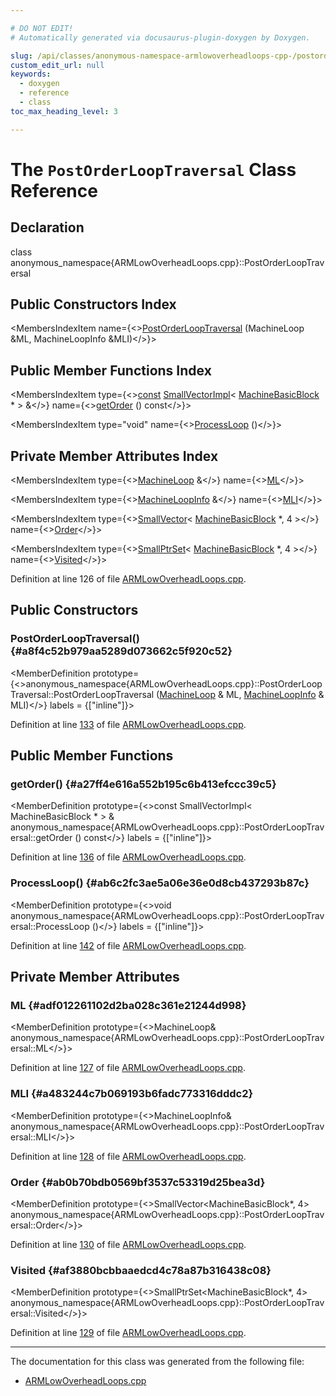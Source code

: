 ```yaml
---

# DO NOT EDIT!
# Automatically generated via docusaurus-plugin-doxygen by Doxygen.

slug: /api/classes/anonymous-namespace-armlowoverheadloops-cpp-/postorderlooptraversal
custom_edit_url: null
keywords:
  - doxygen
  - reference
  - class
toc_max_heading_level: 3

---
```





# The `PostOrderLoopTraversal` Class Reference

<DoxygenPage pluginConfig={pluginConfig}>



## Declaration

<CodeBlock>class anonymous_namespace{ARMLowOverheadLoops.cpp}::PostOrderLoopTraversal</CodeBlock>

## Public Constructors Index

<MembersIndex>

<MembersIndexItem
  name={<><a href="#a8f4c52b979aa5289d073662c5f920c52">PostOrderLoopTraversal</a> (MachineLoop &amp;ML, MachineLoopInfo &amp;MLI)</>}>
</MembersIndexItem>

</MembersIndex>

## Public Member Functions Index

<MembersIndex>

<MembersIndexItem
  type={<><a href="/docs/api/files/lib/lib/target/lib/target/aarch64/aarch64promoteconstant-cpp/#a90f8350fecae261c25be85d38b451bff">const</a> <a href="/docs/api/classes/llvm/smallvectorimpl">SmallVectorImpl</a>&lt; <a href="/docs/api/classes/llvm/machinebasicblock">MachineBasicBlock</a> &#42; &gt; &amp;</>}
  name={<><a href="#a27ff4e616a552b195c6b413efccc39c5">getOrder</a> () const</>}>
</MembersIndexItem>

<MembersIndexItem
  type="void"
  name={<><a href="#ab6c2fc3ae5a06e36e0d8cb437293b87c">ProcessLoop</a> ()</>}>
</MembersIndexItem>

</MembersIndex>

## Private Member Attributes Index

<MembersIndex>

<MembersIndexItem
  type={<><a href="/docs/api/classes/llvm/machineloop">MachineLoop</a> &amp;</>}
  name={<><a href="#adf012261102d2ba028c361e21244d998">ML</a></>}>
</MembersIndexItem>

<MembersIndexItem
  type={<><a href="/docs/api/classes/llvm/machineloopinfo">MachineLoopInfo</a> &amp;</>}
  name={<><a href="#a483244c7b069193b6fadc773316dddc2">MLI</a></>}>
</MembersIndexItem>

<MembersIndexItem
  type={<><a href="/docs/api/classes/llvm/smallvector">SmallVector</a>&lt; <a href="/docs/api/classes/llvm/machinebasicblock">MachineBasicBlock</a> &#42;, 4 &gt;</>}
  name={<><a href="#ab0b70bdb0569bf3537c53319d25bea3d">Order</a></>}>
</MembersIndexItem>

<MembersIndexItem
  type={<><a href="/docs/api/classes/llvm/smallptrset">SmallPtrSet</a>&lt; <a href="/docs/api/classes/llvm/machinebasicblock">MachineBasicBlock</a> &#42;, 4 &gt;</>}
  name={<><a href="#af3880bcbbaaedcd4c78a87b316438c08">Visited</a></>}>
</MembersIndexItem>

</MembersIndex>


Definition at line 126 of file <a href="/docs/api/files/lib/lib/target/lib/target/arm/armlowoverheadloops-cpp">ARMLowOverheadLoops.cpp</a>.

<SectionDefinition>

## Public Constructors

### PostOrderLoopTraversal() {#a8f4c52b979aa5289d073662c5f920c52}

<MemberDefinition
  prototype={<>anonymous&#95;namespace&#123;ARMLowOverheadLoops.cpp&#125;::PostOrderLoopTraversal::PostOrderLoopTraversal (<a href="/docs/api/classes/llvm/machineloop">MachineLoop</a> &amp; ML, <a href="/docs/api/classes/llvm/machineloopinfo">MachineLoopInfo</a> &amp; MLI)</>}
  labels = {["inline"]}>

Definition at line <a href="/docs/api/files/lib/lib/target/lib/target/arm/armlowoverheadloops-cpp/#l00133">133</a> of file <a href="/docs/api/files/lib/lib/target/lib/target/arm/armlowoverheadloops-cpp">ARMLowOverheadLoops.cpp</a>.
</MemberDefinition>

</SectionDefinition>

<SectionDefinition>

## Public Member Functions

### getOrder() {#a27ff4e616a552b195c6b413efccc39c5}

<MemberDefinition
  prototype={<>const SmallVectorImpl&lt; MachineBasicBlock &#42; &gt; &amp; anonymous&#95;namespace&#123;ARMLowOverheadLoops.cpp&#125;::PostOrderLoopTraversal::getOrder () const</>}
  labels = {["inline"]}>

Definition at line <a href="/docs/api/files/lib/lib/target/lib/target/arm/armlowoverheadloops-cpp/#l00136">136</a> of file <a href="/docs/api/files/lib/lib/target/lib/target/arm/armlowoverheadloops-cpp">ARMLowOverheadLoops.cpp</a>.
</MemberDefinition>

### ProcessLoop() {#ab6c2fc3ae5a06e36e0d8cb437293b87c}

<MemberDefinition
  prototype={<>void anonymous&#95;namespace&#123;ARMLowOverheadLoops.cpp&#125;::PostOrderLoopTraversal::ProcessLoop ()</>}
  labels = {["inline"]}>

Definition at line <a href="/docs/api/files/lib/lib/target/lib/target/arm/armlowoverheadloops-cpp/#l00142">142</a> of file <a href="/docs/api/files/lib/lib/target/lib/target/arm/armlowoverheadloops-cpp">ARMLowOverheadLoops.cpp</a>.
</MemberDefinition>

</SectionDefinition>

<SectionDefinition>

## Private Member Attributes

### ML {#adf012261102d2ba028c361e21244d998}

<MemberDefinition
  prototype={<>MachineLoop&amp; anonymous&#95;namespace&#123;ARMLowOverheadLoops.cpp&#125;::PostOrderLoopTraversal::ML</>}>

Definition at line <a href="/docs/api/files/lib/lib/target/lib/target/arm/armlowoverheadloops-cpp/#l00127">127</a> of file <a href="/docs/api/files/lib/lib/target/lib/target/arm/armlowoverheadloops-cpp">ARMLowOverheadLoops.cpp</a>.
</MemberDefinition>

### MLI {#a483244c7b069193b6fadc773316dddc2}

<MemberDefinition
  prototype={<>MachineLoopInfo&amp; anonymous&#95;namespace&#123;ARMLowOverheadLoops.cpp&#125;::PostOrderLoopTraversal::MLI</>}>

Definition at line <a href="/docs/api/files/lib/lib/target/lib/target/arm/armlowoverheadloops-cpp/#l00128">128</a> of file <a href="/docs/api/files/lib/lib/target/lib/target/arm/armlowoverheadloops-cpp">ARMLowOverheadLoops.cpp</a>.
</MemberDefinition>

### Order {#ab0b70bdb0569bf3537c53319d25bea3d}

<MemberDefinition
  prototype={<>SmallVector&lt;MachineBasicBlock&#42;, 4&gt; anonymous&#95;namespace&#123;ARMLowOverheadLoops.cpp&#125;::PostOrderLoopTraversal::Order</>}>

Definition at line <a href="/docs/api/files/lib/lib/target/lib/target/arm/armlowoverheadloops-cpp/#l00130">130</a> of file <a href="/docs/api/files/lib/lib/target/lib/target/arm/armlowoverheadloops-cpp">ARMLowOverheadLoops.cpp</a>.
</MemberDefinition>

### Visited {#af3880bcbbaaedcd4c78a87b316438c08}

<MemberDefinition
  prototype={<>SmallPtrSet&lt;MachineBasicBlock&#42;, 4&gt; anonymous&#95;namespace&#123;ARMLowOverheadLoops.cpp&#125;::PostOrderLoopTraversal::Visited</>}>

Definition at line <a href="/docs/api/files/lib/lib/target/lib/target/arm/armlowoverheadloops-cpp/#l00129">129</a> of file <a href="/docs/api/files/lib/lib/target/lib/target/arm/armlowoverheadloops-cpp">ARMLowOverheadLoops.cpp</a>.
</MemberDefinition>

</SectionDefinition>

<hr/>

The documentation for this class was generated from the following file:

<ul>
<li><a href="/docs/api/files/lib/lib/target/lib/target/arm/armlowoverheadloops-cpp">ARMLowOverheadLoops.cpp</a></li>
</ul>

</DoxygenPage>
